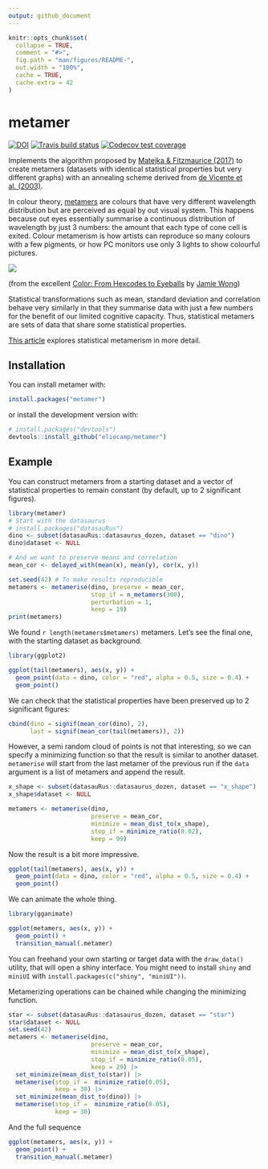 ```yaml
---
output: github_document
---
```


<!-- README.md is generated from README.Rmd. Please edit that file -->

```r
knitr::opts_chunk$set(
  collapse = TRUE,
  comment = "#>",
  fig.path = "man/figures/README-",
  out.width = "100%",
  cache = TRUE,
  cache.extra = 42
)

```
# metamer
<!-- badges: start -->
[![DOI](https://zenodo.org/badge/159563811.svg)](https://zenodo.org/badge/latestdoi/159563811)  [![Travis build status](https://travis-ci.org/eliocamp/metamer.svg?branch=master)](https://travis-ci.org/eliocamp/metamer) [![Codecov test coverage](https://codecov.io/gh/eliocamp/metamer/branch/master/graph/badge.svg)](https://app.codecov.io/gh/eliocamp/metamer?branch=master)
<!-- badges: end -->


Implements the algorithm proposed by [Matejka & Fitzmaurice (2017)](https://www.autodesk.com/research/publications/same-stats-different-graphs) to create metamers (datasets with identical statistical properties but very different graphs) with an annealing scheme derived from [de Vicente et al. (2003)](https://www.sciencedirect.com/science/article/abs/pii/S0375960103013653?via%3Dihub).

In colour theory, [metamers](https://en.wikipedia.org/wiki/Metamerism_(color)) are colours that have very different wavelength distribution but are perceived as equal by out visual system. This happens because out eyes essentially summarise a continuous distribution of wavelength by just 3 numbers: the amount that each type of cone cell is exited. Colour metamerism is how artists can reproduce so many colours with a few pigments, or how PC monitors use only 3 lights to show colourful pictures. 

![](man/figures/lemon.jpg)

(from the excellent [Color: From Hexcodes to Eyeballs](http://jamie-wong.com/post/color/) by [Jamie Wong](https://github.com/jlfwong))

Statistical transformations such as mean, standard deviation and correlation behave very similarly in that they summarise data with just a few numbers for the benefit of our limited cognitive capacity. Thus, statistical metamers are sets of data that share some statistical properties. 

[This article](https://eliocamp.github.io/codigo-r/en/2019/01/statistical-metamerism/) explores statistical metamerism in more detail. 

## Installation

You can install metamer with:

```r
install.packages("metamer")
```

or install the development version with:

``` r
# install.packages("devtools")
devtools::install_github("eliocamp/metamer")
```

## Example

You can construct metamers from a starting dataset and a vector of statistical properties to remain constant (by default, up to 2 significant figures). 

```r
library(metamer)
# Start with the datasaurus
# install.packages("datasauRus")
dino <- subset(datasauRus::datasaurus_dozen, dataset == "dino")
dino$dataset <- NULL

# And we want to preserve means and correlation
mean_cor <- delayed_with(mean(x), mean(y), cor(x, y)) 

set.seed(42) # To make results reproducible
metamers <- metamerise(dino, preserve = mean_cor, 
                       stop_if = n_metamers(300), 
                       perturbation = 1,
                       keep = 19)
print(metamers)
```

We found `r length(metamers$metamers)` metamers. Let's see the final one, with the starting dataset as background. 

```r
library(ggplot2)

ggplot(tail(metamers), aes(x, y)) +
  geom_point(data = dino, color = "red", alpha = 0.5, size = 0.4) +
  geom_point()
```

We can check that the statistical properties have been preserved up to 2 significant figures:

```r
cbind(dino = signif(mean_cor(dino), 2),
      last = signif(mean_cor(tail(metamers)), 2))
```

However, a semi random cloud of points is not that interesting, so we can specify a minimizing function so that the result is similar to another dataset. `metamerise` will start from the last metamer of the previous run if the `data` argument is a list of metamers and append the result. 

```r
x_shape <- subset(datasauRus::datasaurus_dozen, dataset == "x_shape")
x_shape$dataset <- NULL
```

```r
metamers <- metamerise(dino, 
                       preserve = mean_cor,
                       minimize = mean_dist_to(x_shape),
                       stop_if = minimize_ratio(0.02),
                       keep = 99)
```

Now the result is a bit more impressive. 

```r
ggplot(tail(metamers), aes(x, y)) +
  geom_point(data = dino, color = "red", alpha = 0.5, size = 0.4) +
  geom_point()
```

We can animate the whole thing. 

```r
library(gganimate)

ggplot(metamers, aes(x, y)) +
  geom_point() +
  transition_manual(.metamer)
```

You can freehand your own starting or target data with the `draw_data()` utility, that will open a shiny interface. You might need to install `shiny` and `miniUI` with `install.packages(c("shiny", "miniUI"))`.

Metamerizing operations can be chained while changing the minimizing function. 

```r

star <- subset(datasauRus::datasaurus_dozen, dataset == "star")
star$dataset <- NULL
set.seed(42)
metamers <- metamerise(dino,
                       preserve = mean_cor, 
                       minimize = mean_dist_to(x_shape),
                       stop_if = minimize_ratio(0.05),
                       keep = 29) |> 
  set_minimize(mean_dist_to(star)) |> 
  metamerise(stop_if =  minimize_ratio(0.05),
             keep = 30) |> 
  set_minimize(mean_dist_to(dino)) |> 
  metamerise(stop_if =  minimize_ratio(0.05), 
             keep = 30) 
```

And the full sequence 

```r
ggplot(metamers, aes(x, y)) +
  geom_point() +
  transition_manual(.metamer)
```

